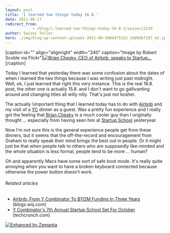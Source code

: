 ```yaml
---
layout: post
title: 'I learned two things today 16.8.'
date: 2011-08-17
redirect_from: 
            - /blog/i-learned-two-things-today-16-8-2/swizec/2219
author: Swizec Teller
hero: ./img/blog-wp-content-uploads-2011-08-5089475323_3dd9dbf197_m1.jpg
---
```

\[caption id="" align="alignright" width="240" caption="Image by Robert Scoble via Flickr"][![Brian Chesky, CEO of Airbnb, speaks to Startup...](./img/blog-wp-content-uploads-2011-08-5089475323_3dd9dbf197_m1.jpg "Brian Chesky, CEO of Airbnb, speaks to Startup...")](http://www.flickr.com/photos/35034363287@N01/5089475323)\[/caption]



Today I learned that yesterday there was some confusion about the dates of when I learned the two things because I was writing just past midnight. Well, ok, I just learned that right this very instance. This is the real 16.8. post, the other one is actually 15.8. and I don't want to go gallivanting around and changing titles all willy nilly. That's just not kosher.



The actually \\important thing that I learned today has to do with [Airbnb](http://www.airbnb.com/ "Airbnb") and my visit of a [YC](http://www.ycombinator.com "Y Combinator") dinner as a guest. Was a pretty fun experience and I really got the feeling that [Brian Chesky](http://www.crunchbase.com/person/brian-chesky "Brian Chesky") is a much cooler guy than I originally thought ... especially from having seen him at [Startup School](http://startupschool.org/ "Startup School") yesteryear.



Now I'm not sure this is the general experience people get from these dinners, but it seems that the off-the-record and encouragement from Graham to really speak their mind brings the best out in people. Or it might just be that when people talk to others who are supposedly like-minded and the whole situation is less formal, people tend to be more ... human?



Oh and apparently Macs have some sort of safe boot mode. It's really quite annoying when you want to have a broken keyboard connected because otherwise the power button doesn't work.

###### Related articles

- [Airbnb: From Y Combinator To $112M Funding In Three Years](http://blogs.wsj.com/venturecapital/2011/07/25/airbnb-from-y-combinator-to-112m-funding-in-three-years/) (blogs.wsj.com)
- [Y Combinator's 7th Annual Startup School Set For October](http://techcrunch.com/2011/08/11/y-combinators-7th-annual-startup-school-set-for-october/) (techcrunch.com)

[![Enhanced by Zemanta](http://img.zemanta.com/zemified_e.png?x-id=25f728f9-6896-47bb-b271-1c626fb205b3)](http://www.zemanta.com/ "Enhanced by Zemanta")